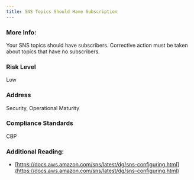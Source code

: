 ```yaml
---
title: SNS Topics Should Have Subscription
---
```


### More Info:

Your SNS topics should have subscribers. Corrective action must be taken about topics that have no subscribers.

### Risk Level

Low

### Address

Security, Operational Maturity

### Compliance Standards

CBP

### Additional Reading:

- [https://docs.aws.amazon.com/sns/latest/dg/sns-configuring.html](https://docs.aws.amazon.com/sns/latest/dg/sns-configuring.html)
